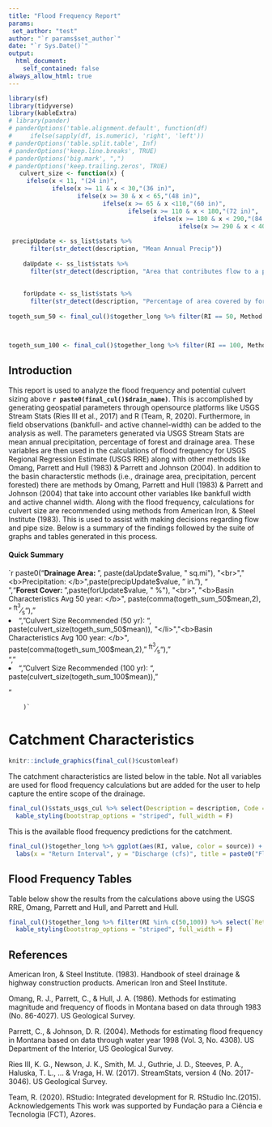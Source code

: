 ```yaml
---
title: "Flood Frequency Report"
params: 
 set_author: "test" 
author: "`r params$set_author`"
date: "`r Sys.Date()`"
output: 
  html_document:
    self_contained: false
always_allow_html: true
---
```


```r

library(sf)
library(tidyverse)
library(kableExtra)
# library(pander)
# panderOptions('table.alignment.default', function(df)
#     ifelse(sapply(df, is.numeric), 'right', 'left'))
# panderOptions('table.split.table', Inf)
# panderOptions('keep.line.breaks', TRUE)
# panderOptions('big.mark', ",")
# panderOptions('keep.trailing.zeros', TRUE)
   culvert_size <- function(x) {
     ifelse(x < 11, "(24 in)", 
            ifelse(x >= 11 & x < 30,"(36 in)", 
                   ifelse(x >= 30 & x < 65,"(48 in)",
                          ifelse(x >= 65 & x <110,"(60 in)",
                                 ifelse(x >= 110 & x < 180,"(72 in)",
                                        ifelse(x >= 180 & x < 290,"(84 in)",
                                               ifelse(x >= 290 & x < 400,"(96 in)","(Bridge or Big Culvert!)")))))))}
   
 precipUpdate <- ss_list$stats %>% 
      filter(str_detect(description, "Mean Annual Precip"))
    
    daUpdate <- ss_list$stats %>% 
      filter(str_detect(description, "Area that contributes flow to a point on a stream"))
    
    
    forUpdate <- ss_list$stats %>% 
      filter(str_detect(description, "Percentage of area covered by forest"))
      
togeth_sum_50 <- final_cul()$together_long %>% filter(RI == 50, Method == "basin_char")%>% summarise(mean = mean(value, na.rm = TRUE))



togeth_sum_100 <- final_cul()$together_long %>% filter(RI == 100, Method == "basin_char") %>% summarise(mean = mean(value, na.rm = TRUE))
```

## Introduction

This report is used to analyze the flood frequency and potential culvert sizing above <b>`r paste0(final_cul()$drain_name)`</b>. This is accomplished by generating geospatial parameters through opensource platforms like USGS Stream Stats (Ries III et al., 2017) and R (Team, R, 2020). Furthermore, in field observations (bankfull- and active channel-width) can be added to the analysis as well. The parameters generated via USGS Stream Stats are mean annual precipitation, percentage of forest and drainage area. These variables are then used in the calculations of flood frequency for USGS Regional Regression Estimate (USGS RRE) along with other methods like Omang, Parrett and Hull (1983) & Parrett and Johnson (2004). In addition to the basin characterstic methods (i.e., drainage area, precipitation, percent forested) there are methods by Omang, Parrett and Hull (1983) & Parrett and Johnson (2004) that take into account other variables like bankfull width and active channel width. Along with the flood frequency, calculations for culvert size are recommended using methods from American Iron, & Steel Institute (1983). This is used to assist with making decisions regarding flow and pipe size. Below is a summary of the findings followed by the suite of graphs and tables generated in this process.

#### Quick Summary

 `r paste0("<b>Drainage Area: </b>", paste(daUpdate$value, " sq.mi"),
          "<br>","<b>Precipitation: </b>",paste(precipUpdate$value, " in."),
          "<br>","<b>Forest Cover: </b>",paste(forUpdate$value, " %"),
          "<br>", "<b>Basin Characteristics Avg 50 year: </b>", paste(comma(togeth_sum_50$mean,2), " <sup>ft<sup>3</sup></sup>&frasl;<sub>s</sub>"),"<li>",  "Culvert Size Recommended (50 yr): ", paste(culvert_size(togeth_sum_50$mean)), "</li>","<b>Basin Characteristics Avg 100 year: </b>", paste(comma(togeth_sum_100$mean,2), " <sup>ft<sup>3</sup></sup>&frasl;<sub>s</sub>"),"<br>","<li>",  "Culvert Size Recommended (100 yr): ", paste(culvert_size(togeth_sum_100$mean)), "</li>"
        
        )`



# Catchment Characteristics


```r
knitr::include_graphics(final_cul()$customleaf)
```

The catchment characteristics are listed below in the table. Not all variables are used for flood frequency calculations but are added for the user to help capture the entire scope of the drainage. 

```r

final_cul()$stats_usgs_cul %>% select(Description = description, Code = code, Unit = unit, Value = value) %>% kable(caption = paste0("Catchment Characteristics for ", final_cul()$drain_name)) %>%
  kable_styling(bootstrap_options = "striped", full_width = F)
```

This is the available flood frequency predictions for the catchment. 



```r
final_cul()$together_long %>% ggplot(aes(RI, value, color = source)) + geom_point() + geom_line() +
  labs(x = "Return Interval", y = "Discharge (cfs)", title = paste0("Flood Frequency Estimates for ", final_cul()$drain_name)) + facet_wrap(~Method)
```

## Flood Frequency Tables

Table below show the results from the calculations above using the USGS RRE, Omang, Parrett and Hull, and Parrett and Hull.

```r
final_cul()$together_long %>% filter(RI %in% c(50,100)) %>% select(`Return Interval` = ReturnInterval,Source = source, Method, Value = value, Size) %>% kable() %>%
  kable_styling(bootstrap_options = "striped", full_width = F)
```




## References

American Iron, & Steel Institute. (1983). Handbook of steel drainage & highway construction products. American Iron and Steel Institute.

Omang, R. J., Parrett, C., & Hull, J. A. (1986). Methods for estimating magnitude and frequency of floods in Montana based on data through 1983 (No. 86-4027). US Geological Survey.

Parrett, C., & Johnson, D. R. (2004). Methods for estimating flood frequency in Montana based on data through water year 1998 (Vol. 3, No. 4308). US Department of the Interior, US Geological Survey.

Ries III, K. G., Newson, J. K., Smith, M. J., Guthrie, J. D., Steeves, P. A., Haluska, T. L., ... & Vraga, H. W. (2017). StreamStats, version 4 (No. 2017-3046). US Geological Survey.

Team, R. (2020). RStudio: Integrated development for R. RStudio Inc.(2015). Acknowledgements This work was supported by Fundação para a Ciência e Tecnologia (FCT), Azores.

